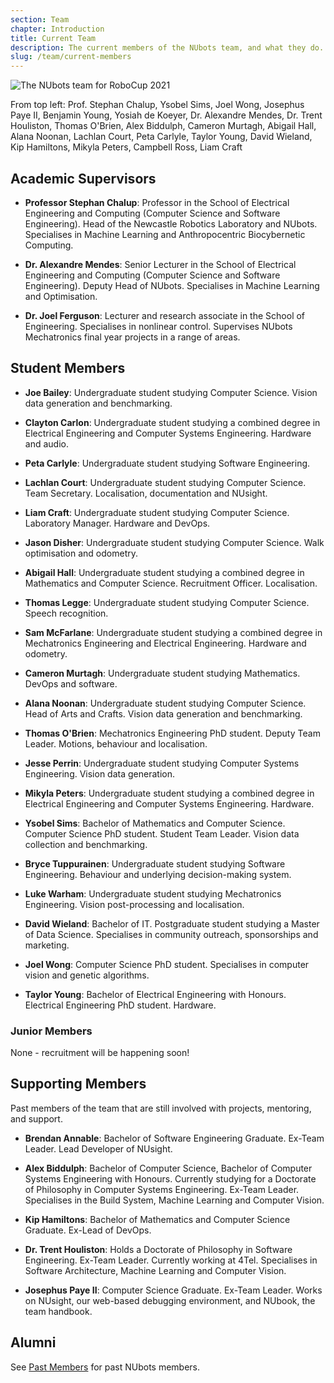 ```yaml
---
section: Team
chapter: Introduction
title: Current Team
description: The current members of the NUbots team, and what they do.
slug: /team/current-members
---
```


![The NUbots team for RoboCup 2021](./images/team-photo-robocup-2021.png 'The NUbots team for RoboCup 2021')

From top left: Prof. Stephan Chalup, Ysobel Sims, Joel Wong, Josephus Paye II, Benjamin Young, Yosiah de Koeyer, Dr. Alexandre Mendes, Dr. Trent Houliston, Thomas O'Brien, Alex Biddulph, Cameron Murtagh, Abigail Hall, Alana Noonan, Lachlan Court, Peta Carlyle, Taylor Young, David Wieland, Kip Hamiltons, Mikyla Peters, Campbell Ross, Liam Craft

## Academic Supervisors

- **Professor Stephan Chalup**: Professor in the School of Electrical Engineering and Computing (Computer Science and Software Engineering). Head of the Newcastle Robotics Laboratory and NUbots. Specialises in Machine Learning and Anthropocentric Biocybernetic Computing.

- **Dr. Alexandre Mendes**: Senior Lecturer in the School of Electrical Engineering and Computing (Computer Science and Software Engineering). Deputy Head of NUbots. Specialises in Machine Learning and Optimisation.

- **Dr. Joel Ferguson**: Lecturer and research associate in the School of Engineering. Specialises in nonlinear control. Supervises NUbots Mechatronics final year projects in a range of areas.

## Student Members

- **Joe Bailey**: Undergraduate student studying Computer Science. Vision data generation and benchmarking.

- **Clayton Carlon**: Undergraduate student studying a combined degree in Electrical Engineering and Computer Systems Engineering. Hardware and audio.

- **Peta Carlyle**: Undergraduate student studying Software Engineering.

- **Lachlan Court**: Undergraduate student studying Computer Science. Team Secretary. Localisation, documentation and NUsight.

- **Liam Craft**: Undergraduate student studying Computer Science. Laboratory Manager. Hardware and DevOps.

- **Jason Disher**: Undergraduate student studying Computer Science. Walk optimisation and odometry.

- **Abigail Hall**: Undergraduate student studying a combined degree in Mathematics and Computer Science. Recruitment Officer. Localisation.

- **Thomas Legge**: Undergraduate student studying Computer Science. Speech recognition.

- **Sam McFarlane**: Undergraduate student studying a combined degree in Mechatronics Engineering and Electrical Engineering. Hardware and odometry.

- **Cameron Murtagh**: Undergraduate student studying Mathematics. DevOps and software.

- **Alana Noonan**: Undergraduate student studying Computer Science. Head of Arts and Crafts. Vision data generation and benchmarking.

- **Thomas O'Brien**: Mechatronics Engineering PhD student. Deputy Team Leader. Motions, behaviour and localisation.

- **Jesse Perrin**: Undergraduate student studying Computer Systems Engineering. Vision data generation.

- **Mikyla Peters**: Undergraduate student studying a combined degree in Electrical Engineering and Computer Systems Engineering. Hardware.

- **Ysobel Sims**: Bachelor of Mathematics and Computer Science. Computer Science PhD student. Student Team Leader. Vision data collection and benchmarking.

- **Bryce Tuppurainen**: Undergraduate student studying Software Engineering. Behaviour and underlying decision-making system.

- **Luke Warham**: Undergraduate student studying Mechatronics Engineering. Vision post-processing and localisation.

- **David Wieland**: Bachelor of IT. Postgraduate student studying a Master of Data Science. Specialises in community outreach, sponsorships and marketing.

- **Joel Wong**: Computer Science PhD student. Specialises in computer vision and genetic algorithms.

- **Taylor Young**: Bachelor of Electrical Engineering with Honours. Electrical Engineering PhD student. Hardware.

### Junior Members

None - recruitment will be happening soon!

## Supporting Members

Past members of the team that are still involved with projects, mentoring, and support.

- **Brendan Annable**: Bachelor of Software Engineering Graduate. Ex-Team Leader. Lead Developer of NUsight.

- **Alex Biddulph**: Bachelor of Computer Science, Bachelor of Computer Systems Engineering with Honours. Currently studying for a Doctorate of Philosophy in Computer Systems Engineering. Ex-Team Leader. Specialises in the Build System, Machine Learning and Computer Vision.

- **Kip Hamiltons**: Bachelor of Mathematics and Computer Science Graduate. Ex-Lead of DevOps.

- **Dr. Trent Houliston**: Holds a Doctorate of Philosophy in Software Engineering. Ex-Team Leader. Currently working at 4Tel. Specialises in Software Architecture, Machine Learning and Computer Vision.

- **Josephus Paye II**: Computer Science Graduate. Ex-Team Leader. Works on NUsight, our web-based debugging environment, and NUbook, the team handbook.

## Alumni

See [Past Members](/team/past-members) for past NUbots members.
